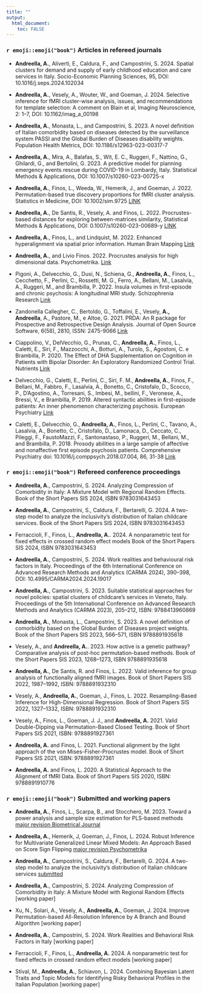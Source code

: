---
title: ""
output: 
  html_document:
    toc: FALSE
---

### `r emoji::emoji("book")` Articles in refereed journals

* **Andreella, A.**, Aliverti, E., Caldura, F., and Campostrini, S. 2024. Spatial clusters for demand and supply of early childhood education and care services in Italy. Socio-Economic Planning Sciences, 95, DOI: 10.1016/j.seps.2024.102034

* **Andreella, A.**, Vesely, A., Wouter, W., and Goeman, J. 2024. Selective inference for fMRI cluster-wise analysis, issues, and recommendations for template selection: A comment on Blain et al, Imaging Neuroscience, 2: 1–7, DOI: 10.1162/imag_a_00198

* **Andreella, A.**, Monasta, L., and Campostrini, S. 2023. A novel definition of Italian comorbidity based on diseases detected by the surveillance system PASSI and the Global Burden of Diseases disability weights. Population Health Metrics, DOI: 10.1186/s12963-023-00317-7

* **Andreella, A.**, Mira, A., Balafas, S., Wit, E. C., Ruggeri, F., Nattino, G., Ghilardi, G., and Bertolini, G. 2023. A predictive model for planning emergency events rescue during COVID-19 in Lombardy, Italy. Statistical Methods & Applications, DOI: 10.1007/s10260-023-00725-x

* **Andreella, A.**, Finos, L., Weeda, W., Hemerik, J., and Goeman, J. 2022. Permutation-based true discovery proportions for fMRI cluster analysis. Statistics in Medicine, DOI: 10.1002/sim.9725 [LINK](https://onlinelibrary.wiley.com/doi/full/10.1002/sim.9725)

* **Andreella, A.**, De Santis, R., Vesely, A. and Finos, L. 2022. Procrustes-based distances for exploring between-matrices similarity, Statistical Methods & Applications, DOI: 0.1007/s10260-023-00689-y [LINK](https://link.springer.com/article/10.1007/s10260-023-00689-y)

* **Andreella, A.**, Finos, L., and Lindquist, M. 2022. Enhanced hyperalignment via spatial prior information. Human Brain Mapping [Link](https://onlinelibrary.wiley.com/doi/full/10.1002/hbm.26170)

* **Andreella, A.**, and Livio Finos. 2022. Procrustes analysis for high dimensional data. Psychometrika. [Link](https://link.springer.com/article/10.1007/s11336-022-09859-5)

* Pigoni, A., Delvecchio, G., Dusi, N., Schiena, G., **Andreella, A.**, Finos, L., Cecchetto, F., Perlini, C., Rossetti, M. G., Ferro, A., Bellani, M., Lasalvia, A., Ruggeri, M., and Brambilla, P. 2022. Insula volumes in first-episode and chronic psychosis: A longitudinal MRI study. Schizophrenia Research [Link](https://www.sciencedirect.com/science/article/abs/pii/S0920996421005326?via%3Dihub)


* Zandonella Callegher, C., Bertoldo, G., Toffalini, E., Vesely, **A., Andreella**, A., Pastore, M., e Altoe, G. 2021. PRDA: An R package for Prospective and Retrospective Design Analysis. Journal of Open Source Software, 6(58), 2810, ISSN: 2475-9066 [Link](https://joss.theoj.org/papers/10.21105/joss.02810.pdf)

* Ciappolino, V., DelVecchio, G., Prunas, C., **Andreella, A.**, Finos, L., Caletti, E., Siri, F., Mazzocchi, A., Botturi, A., Turolo, S., Agostoni, C. e Brambilla, P. 2020. The Effect of DHA Supplementation on Cognition in Patients with Bipolar Disorder: An Exploratory Randomized Control Trial. Nutrients [Link](https://www.mdpi.com/2072-6643/12/3/708)

* Delvecchio, G., Caletti, E., Perlini, C., Siri, F. M., **Andreella, A.**, Finos, F., Bellani, M., Fabbro, F., Lasalvia, A., Bonetto, C., Cristofalo, D., Scocco, P., D'Agostino, A., Torresani, S., Imbesi, M., bellini, F., Veronese, A., Bressi, V., e Brambilla, P. 2019. Altered syntactic abilities in first-episode patients: An inner phenomenon characterizing psychosis. European Psychiatry [Link](https://www.cambridge.org/core/journals/european-psychiatry/article/altered-syntactic-abilities-in-first-episode-patients-an-inner-phenomenon-characterizing-psychosis/B649A5C97CF59E0E0385C5CAF690A9D5)


* Caletti, E., Delvecchio, G., **Andreella, A.**, Finos, L., Perlini, C., Tavano, A., Lasalvia, A., Bonetto, C., Cristofalo, D., Lamonaca,
D., Ceccato, C., Pileggi, F., FaustoMazzi, F., Santonastaso, P., Ruggeri, M., Bellani, M., and Brambilla, P. 2018. Prosody abilities in a large sample of affective and nonaffective first episode psychosis patients. Comprehensive Psychiatry doi: 10.1016/j.comppsych.2018.07.004, 86, 31-38 [Link](https://www.sciencedirect.com/science/article/pii/S0010440X18301135?casa_token=HpdVtMnO85MAAAAA:hmoaCpCM0JO6zN-JqHhuemu63m7Lp8l1BxQR1R0hy2A_7B6__aWrOrwUazdPbw9ogSpIOA4fBuo)


### `r emoji::emoji("book")` Refereed conference proceedings

* **Andreella, A.**, Campostrini, S. 2024. Analyzing Compression of Comorbidity in Italy: A Mixture Model with Regional Random Effects. Book of the Short Papers SIS 2024, ISBN 9783031643453

* **Andreella, A.**, Campostrini, S., Caldura, F., Bertarelli, G. 2024. A two-step model to analyze the inclusivity’s distribution of Italian childcare services. Book of the Short Papers SIS 2024, ISBN 9783031643453

* Ferraccioli, F., Finos, L., **Andreella, A.**. 2024. A nonparametric test for fixed effects in crossed random effect models  Book of the Short Papers SIS 2024, ISBN 9783031643453

* **Andreella, A.**, Campostrini, S. 2024. Work realities and behavioural risk factors in Italy. Proceedings of the 6th International Conference on Advanced Research Methods and Analytics (CARMA 2024), 390--398, DOI: 10.4995/CARMA2024.2024.19017 

* **Andreella, A.**, Campostrini, S. 2023. Suitable statistical approaches for novel policies: spatial clusters of childcare’s services in Veneto, Italy. Proceedings of the 5th International Conference on Advanced Research Methods and Analytics (CARMA 2023), 205--212, ISBN: 9788413960869 

* **Andreella, A.**, Monasta, L., Campostrini, S. 2023. A novel definition of comorbidity based on the Global Burden of Diseases project weights. Book of the Short Papers SIS 2023, 566--571, ISBN 9788891935618

* Vesely, A., and **Andreella, A.**. 2023. How active is a genetic pathway? Comparative analysis of post-hoc permutation-based methods. Book of the Short Papers SIS 2023, 1268--1273, ISBN 9788891935618

*  **Andreella, A.**, De Santis, R. and Finos, L. 2022. Valid inference for group analysis of functionally aligned fMRI images. Book of Short Papers SIS 2022, 1987--1992, ISBN: 9788891932310

* Vesely, A.,  **Andreella, A.**, Goeman, J., Finos, L. 2022. Resampling-Based Inference for High-Dimensional Regression. Book of Short Papers SIS 2022, 1327--1332, ISBN: 9788891932310

* Vesely, A., Finos, L., Goeman, J. J., and  **Andreella, A.** 2021. Valid Double-Dipping via Permutation-Based Closed Testing. Book of Short Papers SIS 2021, ISBN: 9788891927361

*  **Andreella, A.** and Finos, L. 2021. Functional alignment by the light approach of the von Mises-Fisher-Procrustes model. Book of Short Papers SIS 2021, ISBN: 9788891927361

* **Andreella, A.** and Finos, L. 2020. A Statistical Approach to the Alignment of fMRI Data. Book of Short Papers SIS 2020, ISBN: 9788891910776


### `r emoji::emoji("book")` Submitted and working papers

* **Andreella, A.**, Finos, L., Scarpa, B., and Stocchero, M. 2023. Toward a power analysis and sample size estimation for
PLS-based methods [major revision Biometrical Journal](https://arxiv.org/abs/2403.10289)

* **Andreella, A.**, Hemerik, J, Goeman, J., Finos, L. 2024. Robust Inference for Multivariate Generalized Linear Mixed Models: An Approach Based on Score Sign Flipping [major revision Psychometrika](https://arxiv.org/abs/2401.17993)

* **Andreella, A.**, Campostrini, S., Caldura, F., Bertarelli, G. 2024. A two-step model to analyze the inclusivity’s distribution of Italian childcare services [submitted](https://arxiv.org/html/2407.15610v1)

* **Andreella, A.**, Campostrini, S. 2024. Analyzing Compression of Comorbidity in Italy: A Mixture Model with Regional Random Effects [working paper]

* Xu, N., Solari, A., Vesely, A., **Andreella, A.**, Goeman, J. 2024. Improve Permutation-based All-Resolution Inference by A Branch and Bound Algorithm [working paper]

* **Andreella, A.**, Campostrini, S. 2024. Work Realities and Behavioral Risk Factors in Italy [working paper]

* Ferraccioli, F., Finos, L., **Andreella, A.** 2024. A nonparametric test for fixed effects in crossed random effect models [working paper]

* Stival, M., **Andreella, A.**, Schiavon, L. 2024.  Combining Bayesian Latent Traits and Topic Models for Identifying Risky Behavioral Profiles in the Italian Population [working paper]
